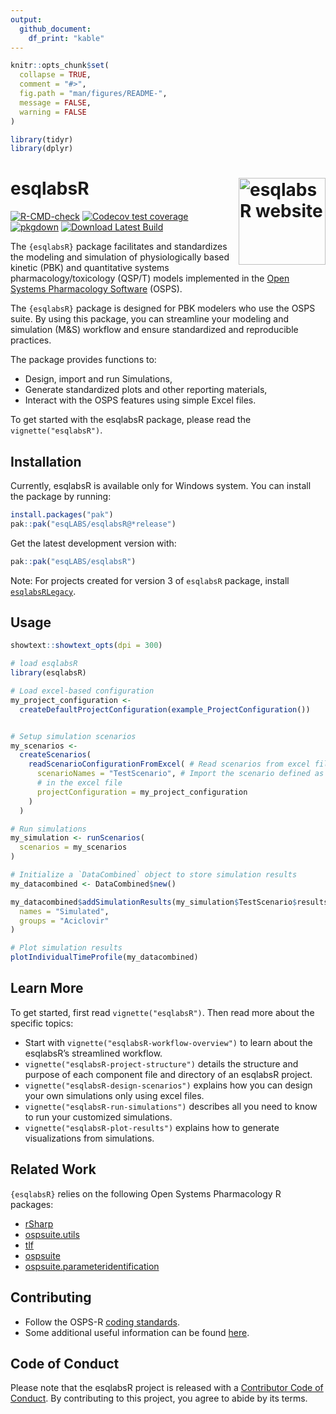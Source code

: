 ```yaml
---
output: 
  github_document:
    df_print: "kable"
---
```


<!-- README.md is generated from README.Rmd. Please edit that file -->

```r
knitr::opts_chunk$set(
  collapse = TRUE,
  comment = "#>",
  fig.path = "man/figures/README-",
  message = FALSE,
  warning = FALSE
)

library(tidyr)
library(dplyr)
```

# esqlabsR <a href="https://esqlabs.github.io/esqlabsR/"><img src="man/figures/logo.png" align="right" height="139" alt="esqlabsR website" /></a>

<!-- badges: start -->
[![R-CMD-check](https://github.com/esqLABS/esqlabsR/actions/workflows/R-CMD-check.yml/badge.svg)](https://github.com/esqLABS/esqlabsR/actions/workflows/R-CMD-check.yaml)
[![Codecov test coverage](https://codecov.io/gh/esqlabs/esqlabsR/branch/main/graph/badge.svg)](https://app.codecov.io/gh/esqlabs/esqlabsR?branch=main)
[![pkgdown](https://github.com/esqLABS/esqlabsR/actions/workflows/pkgdown.yml/badge.svg)](https://github.com/esqLABS/esqlabsR/actions/workflows/pkgdown.yml)
[![Download Latest Build](https://custom-icon-badges.demolab.com/badge/-Download-blue?style=for-the-badge&logo=download&logoColor=white "Download Latest Build")](https://nightly.link/esqLABS/esqlabsR/workflows/R-CMD-check.yml/main/built_package.zip)
<!-- badges: end -->


The `{esqlabsR}` package facilitates and standardizes the modeling and simulation of physiologically based kinetic (PBK) and quantitative systems pharmacology/toxicology (QSP/T) models implemented in the [Open Systems Pharmacology Software](https://www.open-systems-pharmacology.org/) (OSPS).  

The `{esqlabsR}` package is designed for PBK modelers who use the OSPS suite. By using this package, you can streamline your modeling and simulation (M&S) workflow and ensure standardized and reproducible practices.

The package provides functions to:

  - Design, import and run Simulations,
  - Generate standardized plots and other reporting materials,
  - Interact with the OSPS features using simple Excel files.


To get started with the esqlabsR package, please read the `vignette("esqlabsR")`.



## Installation

Currently, esqlabsR is available only for Windows system. You can install the package by running:

```r
install.packages("pak")
pak::pak("esqLABS/esqlabsR@*release")
```

Get the latest development version with:

```r
pak::pak("esqLABS/esqlabsR")
```

Note: For projects created for version 3 of `esqlabsR` package, install [`esqlabsRLegacy`](https://github.com/esqLABS/esqlabsRLegacy).

## Usage

```r
showtext::showtext_opts(dpi = 300)
```

```r
# load esqlabsR
library(esqlabsR)

# Load excel-based configuration
my_project_configuration <-
  createDefaultProjectConfiguration(example_ProjectConfiguration())


# Setup simulation scenarios
my_scenarios <-
  createScenarios(
    readScenarioConfigurationFromExcel( # Read scenarios from excel file
      scenarioNames = "TestScenario", # Import the scenario defined as "TestScenario"
      # in the excel file
      projectConfiguration = my_project_configuration
    )
  )

# Run simulations
my_simulation <- runScenarios(
  scenarios = my_scenarios
)

# Initialize a `DataCombined` object to store simulation results
my_datacombined <- DataCombined$new()

my_datacombined$addSimulationResults(my_simulation$TestScenario$results,
  names = "Simulated",
  groups = "Aciclovir"
)

# Plot simulation results
plotIndividualTimeProfile(my_datacombined)
```

## Learn More

To get started, first read `vignette("esqlabsR")`. Then read more about the specific topics:

  - Start with `vignette("esqlabsR-workflow-overview")` to learn about the esqlabsR's streamlined workflow.
  - `vignette("esqlabsR-project-structure")` details the structure and purpose of each component file and directory of an esqlabsR project.
  - `vignette("esqlabsR-design-scenarios")` explains how you can design your own simulations only using excel files.
  - `vignette("esqlabsR-run-simulations")` describes all you need to know to run your customized simulations.
  - `vignette("esqlabsR-plot-results")` explains how to generate visualizations from simulations.

## Related Work

`{esqlabsR}` relies on the following Open Systems Pharmacology R packages:
  
  - [rSharp](https://github.com/Open-Systems-Pharmacology/rSharp/)
  - [ospsuite.utils](https://github.com/Open-Systems-Pharmacology/OSPSuite.RUtils)
  - [tlf](https://github.com/Open-Systems-Pharmacology/TLF-Library)
  - [ospsuite](https://github.com/Open-Systems-Pharmacology/OSPSuite-R)
  - [ospsuite.parameteridentification](https://github.com/Open-Systems-Pharmacology/OSPSuite.ParameterIdentification)


## Contributing

- Follow the OSPS-R [coding standards](https://github.com/Open-Systems-Pharmacology/Suite/blob/develop/CODING_STANDARDS_R.md).
- Some additional useful information can be found [here](https://github.com/Open-Systems-Pharmacology/OSPSuite-R/wiki/Developer-How-To's).


## Code of Conduct

Please note that the esqlabsR project is released with a [Contributor Code of Conduct](https://contributor-covenant.org/version/2/0/CODE_OF_CONDUCT.html). By contributing to this project, you agree to abide by its terms.
